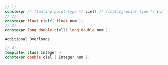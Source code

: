 ```cpp
// 1)
constexpr /* floating-point-type */ ciel( /* floating-point-type */ num );
// 2)
constexpr float cielf( float num );
// 3)
constexpr long double ciell( long double num );
```


`Additional Overloads`

```cpp
// 4)
template< class Integer >
constexpr double ciel ( Integer num );
```
